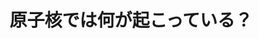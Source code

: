 ﻿---
title: "原子核では何が起こっている？"
category: "理学院"
vol: "41"
interviewee: "岡 真 "
url: ""
tags: []
pdf: "41-2.pdf"
career: ""
preface: "原子核理論を研究。QGPから原子核内で起こっている現象や、ストレンジネスを含むハイパー核を探る。"
---
